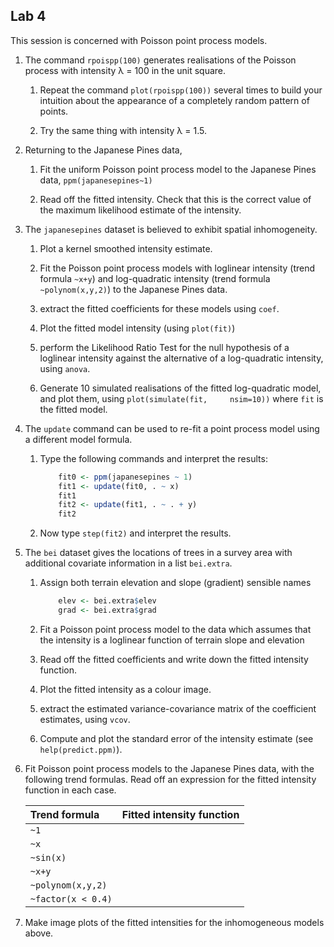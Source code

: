 ## Lab 4

This session is concerned with Poisson point process models.

1.  The command `rpoispp(100)` generates realisations of the
    Poisson process with intensity λ = 100 in the unit square.

    1.  Repeat the command `plot(rpoispp(100))` several times
        to build your intuition about the appearance of a completely
        random pattern of points.

    2.  Try the same thing with intensity λ = 1.5.


2.  Returning to the Japanese Pines data,

    1.  Fit the uniform Poisson point process model to the Japanese
        Pines data,
        `ppm(japanesepines~1)`

    2.  Read off the fitted intensity. Check that this is the correct
        value of the maximum likelihood estimate of the intensity.


3.  The `japanesepines` dataset is believed to exhibit
    spatial inhomogeneity.

    1.  Plot a kernel smoothed intensity estimate.

    2.  Fit the Poisson point process models with loglinear intensity
        (trend formula `~x+y`) and log-quadratic intensity (trend
        formula `~polynom(x,y,2)`) to the Japanese Pines data.

    3.  extract the fitted coefficients for these models using
        `coef`.

    4.  Plot the fitted model intensity (using `plot(fit)`)

    5.  perform the Likelihood Ratio Test for the null hypothesis of a
        loglinear intensity against the alternative of a log-quadratic
        intensity, using `anova`.

    6.  Generate 10 simulated realisations of the fitted log-quadratic
        model, and plot them, using `plot(simulate(fit,
        nsim=10))` where `fit` is the fitted model.


4.  The `update` command can be used to re-fit a point
    process model using a different model formula.

    1.  Type the following commands and interpret the results:
    	```r
        fit0 <- ppm(japanesepines ~ 1)
        fit1 <- update(fit0, . ~ x)
        fit1
        fit2 <- update(fit1, . ~ . + y)
        fit2
	```

    2.  Now type `step(fit2)` and interpret the results.
    


5.  The `bei` dataset gives the locations of trees in a survey area
    with additional covariate information in a list `bei.extra`.

    1.  Assign both terrain elevation and slope (gradient) sensible names
    	```r
        elev <- bei.extra$elev
        grad <- bei.extra$grad
	```

    2.  Fit a Poisson point process model to the data which assumes
        that the intensity is a loglinear function of terrain slope
        and elevation

    3.  Read off the fitted coefficients and write down the fitted
        intensity function.

    4.  Plot the fitted intensity as a colour image.

    5.  extract the estimated variance-covariance matrix of the
        coefficient estimates, using `vcov`.

    6.  Compute and plot the standard error of the intensity estimate
    	(see `help(predict.ppm)`).


6.  Fit Poisson point process models to the Japanese Pines data, with
    the following trend formulas. Read off an expression for the fitted
    intensity function in each case.

    |Trend formula|Fitted intensity function                        |
    |:-----------------|:-------------------------------------------|
    |`~1`              |                                            |
    |`~x`              |                                            |
    |`~sin(x)`         |                                            |
    |`~x+y`            |                                            |
    |`~polynom(x,y,2)` |                                            |
    |`~factor(x < 0.4)`|                                            |

7.  Make image plots of the fitted intensities for the inhomogeneous
    models above.
